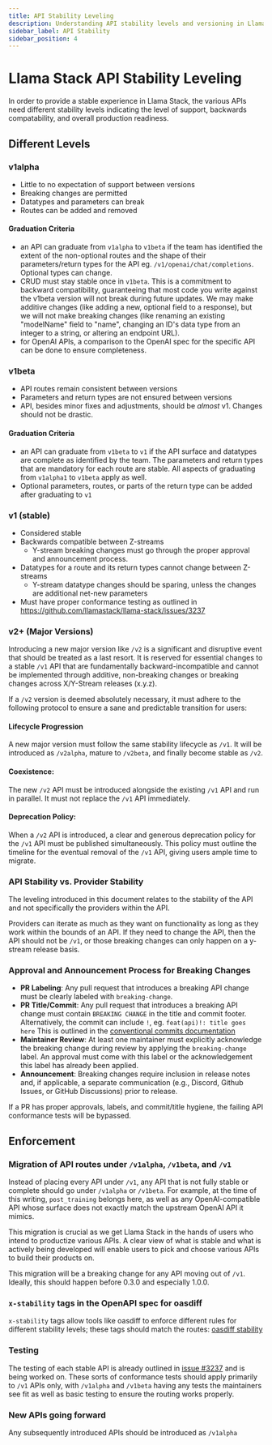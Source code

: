```yaml
---
title: API Stability Leveling
description: Understanding API stability levels and versioning in Llama Stack
sidebar_label: API Stability
sidebar_position: 4
---
```


# Llama Stack API Stability Leveling

In order to provide a stable experience in Llama Stack, the various APIs need different stability levels indicating the level of support, backwards compatability, and overall production readiness.

## Different Levels

### v1alpha

- Little to no expectation of support between versions
- Breaking changes are permitted
- Datatypes and parameters can break
- Routes can be added and removed

#### Graduation Criteria

- an API can graduate from `v1alpha` to `v1beta` if the team has identified the extent of the non-optional routes and the shape of their parameters/return types for the API eg. `/v1/openai/chat/completions`. Optional types can change.
- CRUD must stay stable once in `v1beta`. This is a commitment to backward compatibility, guaranteeing that most code you write against the v1beta version will not break during future updates. We may make additive changes (like adding a new, optional field to a response), but we will not make breaking changes (like renaming an existing "modelName" field to "name", changing an ID's data type from an integer to a string, or altering an endpoint URL).
- for OpenAI APIs, a comparison to the OpenAI spec for the specific API can be done to ensure completeness.

### v1beta

- API routes remain consistent between versions
- Parameters and return types are not ensured between versions
- API, besides minor fixes and adjustments, should be _almost_ v1. Changes should not be drastic.

#### Graduation Criteria

- an API can graduate from `v1beta` to `v1` if the API surface and datatypes are complete as identified by the team. The parameters and return types that are mandatory for each route are stable. All aspects of graduating from `v1alpha1` to `v1beta` apply as well.
- Optional parameters, routes, or parts of the return type can be added after graduating to `v1`

### v1 (stable)

- Considered stable
- Backwards compatible between Z-streams
  - Y-stream breaking changes must go through the proper approval and announcement process.
- Datatypes for a route and its return types cannot change between Z-streams
  - Y-stream datatype changes should be sparing, unless the changes are additional net-new parameters
- Must have proper conformance testing as outlined in https://github.com/llamastack/llama-stack/issues/3237

### v2+ (Major Versions)

Introducing a new major version like `/v2` is a significant and disruptive event that should be treated as a last resort. It is reserved for essential changes to a stable `/v1` API that are fundamentally backward-incompatible and cannot be implemented through additive, non-breaking changes or breaking changes across X/Y-Stream releases (x.y.z).

If a `/v2` version is deemed absolutely necessary, it must adhere to the following protocol to ensure a sane and predictable transition for users:

#### Lifecycle Progression

 A new major version must follow the same stability lifecycle as `/v1`. It will be introduced as `/v2alpha`, mature to `/v2beta`, and finally become stable as `/v2`.

#### Coexistence:

The new `/v2` API must be introduced alongside the existing `/v1` API and run in parallel. It must not replace the `/v1` API immediately.

#### Deprecation Policy:

When a `/v2` API is introduced, a clear and generous deprecation policy for the `/v1` API must be published simultaneously. This policy must outline the timeline for the eventual removal of the `/v1` API, giving users ample time to migrate.

### API Stability vs. Provider Stability

The leveling introduced in this document relates to the stability of the API and not specifically the providers within the API.

Providers can iterate as much as they want on functionality as long as they work within the bounds of an API. If they need to change the API, then the API should not be `/v1`, or those breaking changes can only happen on a y-stream release basis.

### Approval and Announcement Process for Breaking Changes

- **PR Labeling**: Any pull request that introduces a breaking API change must be clearly labeled with `breaking-change`.
- **PR Title/Commit**: Any pull request that introduces a breaking API change must contain `BREAKING CHANGE` in the title and commit footer. Alternatively, the commit can include `!`, eg. `feat(api)!: title goes here` This is outlined in the [conventional commits documentation](https://www.conventionalcommits.org/en/v1.0.0/#specification)
- **Maintainer Review**: At least one maintainer must explicitly acknowledge the breaking change during review by applying the `breaking-change` label. An approval must come with this label or the acknowledgement this label has already been applied.
- **Announcement**: Breaking changes require inclusion in release notes and, if applicable, a separate communication (e.g., Discord, Github Issues, or GitHub Discussions) prior to release.

If a PR has proper approvals, labels, and commit/title hygiene, the failing API conformance tests will be bypassed.


## Enforcement

### Migration of API routes under `/v1alpha`, `/v1beta`, and `/v1`

Instead of placing every API under `/v1`, any API that is not fully stable or complete should go under `/v1alpha` or `/v1beta`. For example, at the time of this writing,  `post_training` belongs here, as well as any OpenAI-compatible API whose surface does not exactly match the upstream OpenAI API it mimics.

This migration is crucial as we get Llama Stack in the hands of users who intend to productize various APIs. A clear view of what is stable and what is actively being developed will enable users to pick and choose various APIs to build their products on.

This migration will be a breaking change for any API moving out of `/v1`. Ideally, this should happen before 0.3.0 and especially 1.0.0.

### `x-stability` tags in the OpenAPI spec for oasdiff

`x-stability` tags allow tools like oasdiff to enforce different rules for different stability levels; these tags should match the routes: [oasdiff stability](https://github.com/oasdiff/oasdiff/blob/main/docs/STABILITY.md)

### Testing

The testing of each stable API is already outlined in [issue #3237](https://github.com/llamastack/llama-stack/issues/3237) and is being worked on. These sorts of conformance tests should apply primarily to `/v1` APIs only, with `/v1alpha` and `/v1beta` having any tests the maintainers see fit as well as basic testing to ensure the routing works properly.

### New APIs going forward

Any subsequently introduced APIs should be introduced as `/v1alpha`
